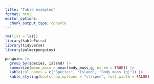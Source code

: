 ```yaml
---
title: "Table examples"
format: html
editor_options: 
  chunk_output_type: console
---
```


```r
rm(list = ls())
library(kableExtra)
library(tidyverse)
library(palmerpenguins)
```

```r
penguins |>
  group_by(species, island) |>
  summarize(mean_mass = mean(body_mass_g, na.rm = TRUE)) |>
  kable(col.names = c("Species", "Island", "Body mass (g)")) |>
  kable_styling(bootstrap_options = "striped", full_width = FALSE)
```

